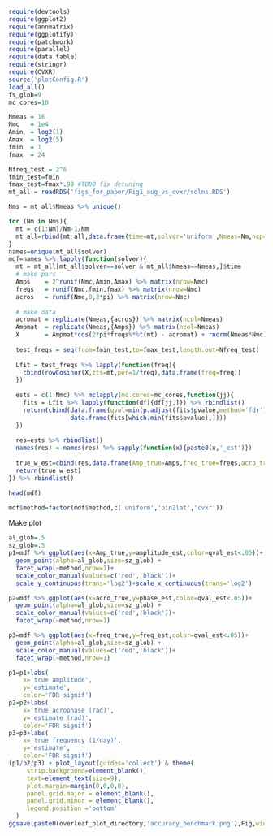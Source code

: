 ```r
require(devtools)
require(ggplot2)
require(annmatrix)
require(ggplotify)
require(patchwork)
require(parallel)
require(data.table)
require(stringr)
require(CVXR)
source('plotConfig.R')
load_all()
fs_glob=9
mc_cores=10
```

```r
Nmeas = 16 
Nmc   = 1e4
Amin  = log2(1)
Amax  = log2(5)
fmin  = 1
fmax  = 24

Nfreq_test = 2^6
fmin_test=fmin
fmax_test=fmax*.99 #TODO fix detuning
mt_all = readRDS('figs_for_paper/Fig1_aug_vs_cvxr/solns.RDS')

Nms = mt_all$Nmeas %>% unique()

for (Nm in Nms){
  mt = c(1:Nm)/Nm-1/Nm
  mt_all=rbind(mt_all,data.frame(time=mt,solver='uniform',Nmeas=Nm,ncp=NaN))
}
names=unique(mt_all$solver)
mdf=names %>% lapply(function(solver){
  mt = mt_all[mt_all$solver==solver & mt_all$Nmeas==Nmeas,]$time
  # make pars
  Amps    = 2^runif(Nmc,Amin,Amax) %>% matrix(nrow=Nmc)
  freqs   = runif(Nmc,fmin,fmax) %>% matrix(nrow=Nmc)
  acros   = runif(Nmc,0,2*pi) %>% matrix(nrow=Nmc)
  
  # make data
  acromat = replicate(Nmeas,{acros}) %>% matrix(ncol=Nmeas)
  Ampmat  = replicate(Nmeas,{Amps}) %>% matrix(ncol=Nmeas)
  X       = Ampmat*cos(2*pi*freqs%*%t(mt) - acromat) + rnorm(Nmeas*Nmc) %>% matrix(nrow=Nmc)
 
  test_freqs = seq(from=fmin_test,to=fmax_test,length.out=Nfreq_test) 
  
  Lfit = test_freqs %>% lapply(function(freq){
    cbind(rowCosinor(X,zts=mt,per=1/freq),data.frame(freq=freq))
  }) 
  
  ests = c(1:Nmc) %>% mclapply(mc.cores=mc_cores,function(jj){
    fits = Lfit %>% lapply(function(df){df[jj,]}) %>% rbindlist()
    return(cbind(data.frame(qval=min(p.adjust(fits$pvalue,method='fdr'))),
                 data.frame(fits[which.min(fits$pvalue),])))
  })
  
  res=ests %>% rbindlist()
  names(res) = names(res) %>% sapply(function(x){paste0(x,'_est')})
 
  true_w_est=cbind(res,data.frame(Amp_true=Amps,freq_true=freqs,acro_true=acros,method=solver)) 
  return(true_w_est)
}) %>% rbindlist()

head(mdf)

mdf$method=factor(mdf$method,c('uniform','pin2lat','cvxr'))
```
Make plot
```r
al_glob=.5
sz_glob=.5
p1=mdf %>% ggplot(aes(x=Amp_true,y=amplitude_est,color=qval_est<.05))+
  geom_point(alpha=al_glob,size=sz_glob) +
  facet_wrap(~method,nrow=1)+
  scale_color_manual(values=c('red','black'))+
  scale_y_continuous(trans='log2')+scale_x_continuous(trans='log2')

p2=mdf %>% ggplot(aes(x=acro_true,y=phase_est,color=qval_est<.05))+
  geom_point(alpha=al_glob,size=sz_glob) + 
  scale_color_manual(values=c('red','black'))+
  facet_wrap(~method,nrow=1)

p3=mdf %>% ggplot(aes(x=freq_true,y=freq_est,color=qval_est<.05))+
  geom_point(alpha=al_glob,size=sz_glob) + 
  scale_color_manual(values=c('red','black'))+
  facet_wrap(~method,nrow=1)

```

```r
p1=p1+labs(
    x='true amplitude',
    y='estimate',
    color='FDR signif')
p2=p2+labs(
    x='true acrophase (rad)',
    y='estimate (rad)',
    color='FDR signif')
p3=p3+labs(
    x='true frequency (1/day)',
    y='estimate',
    color='FDR signif')
(p1/p2/p3) + plot_layout(guides='collect') & theme(
     strip.background=element_blank(),
     text=element_text(size=9),
     plot.margin=margin(0,0,0,0),
     panel.grid.major = element_blank(),
     panel.grid.minor = element_blank(),
     legend.position ='bottom'
  )
ggsave(paste0(overleaf_plot_directory,'accuracy_benchmark.png'),Fig,width = 6,height=6,device='png',dpi=600)
```
